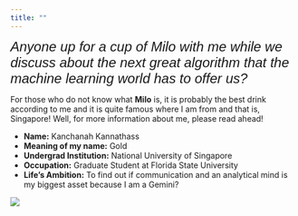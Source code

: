 ```yaml
---
title: ""
---
```


<p><i><font face="Arizonia, Helvetica, sans-serif" size="5">
Anyone up for a cup of Milo with me while we discuss about the next great algorithm that the machine learning world has to offer us?
</font></i></p>

For those who do not know what **Milo** is, it is probably the best drink according to me and it is quite famous where I am from and that is, Singapore! Well, for more information about me, please read ahead!

- __Name:__ Kanchanah Kannathass
- __Meaning of my name:__ Gold
- __Undergrad Institution:__ National University of Singapore
- __Occupation:__ Graduate Student at Florida State University
- __Life's Ambition:__ To find out if communication and an analytical mind is my biggest asset because I am a Gemini? 


![](Kanchanah.jpg)